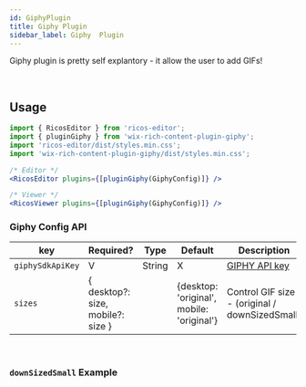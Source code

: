 ```yaml
---
id: GiphyPlugin
title: Giphy Plugin
sidebar_label: Giphy  Plugin
---
```



Giphy plugin is pretty self explantory - it allow the user to add GIFs!

<div className="card">
  <RicosEditorWithMobile
    content={content('Add A GIF to get the party started!')}
    placeholder={'Type here!'}
    plugins={[pluginGiphy({ giphySdkApiKey: 'HXSsAGVNzjeUjhKfhhD9noF8sIbpYDsV' })]}
  />
</div>
<br />

## Usage

```jsx
import { RicosEditor } from 'ricos-editor';
import { pluginGiphy } from 'wix-rich-content-plugin-giphy';
import 'ricos-editor/dist/styles.min.css';
import 'wix-rich-content-plugin-giphy/dist/styles.min.css';

/* Editor */
<RicosEditor plugins={[pluginGiphy(GiphyConfig)]} />

/* Viewer */
<RicosViewer plugins={[pluginGiphy(GiphyConfig)]} />
```

### Giphy Config API

| key              | Required?                         | Type   | Default                                   | Description                                                                                                   |
| ---------------- | --------------------------------- | ------ | ----------------------------------------- | ------------------------------------------------------------------------------------------------------------- |
| `giphySdkApiKey` | V                                 | String | X                                         | <a href="https://support.giphy.com/hc/en-us/articles/360020283431-Request-A-GIPHY-API-Key"> GIPHY API key</a> |
| `sizes`          | { desktop?: size, mobile?: size } |        | {desktop: 'original', mobile: 'original'} | Control GIF size - (original / downSizedSmall)                                                                |

<br />

### `downSizedSmall` Example

<div className="card">
  <RicosEditorWithMobile
    content={content('This is the down-sized playground, enjoy')}
    placeholder={'Type here!'}
    plugins={[
      pluginGiphy({
        giphySdkApiKey: 'HXSsAGVNzjeUjhKfhhD9noF8sIbpYDsV',
        sizes: { desktop: 'downSizedSmall' },
      }),
    ]}
  />
</div>
